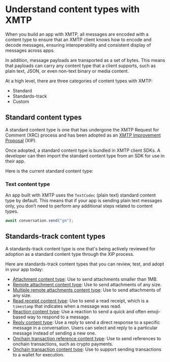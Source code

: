 # Understand content types with XMTP

When you build an app with XMTP, all messages are encoded with a content type to ensure that an XMTP client knows how to encode and decode messages, ensuring interoperability and consistent display of messages across apps.

In addition, message payloads are transported as a set of bytes. This means that payloads can carry any content type that a client supports, such as plain text, JSON, or even non-text binary or media content.

At a high level, there are three categories of content types with XMTP:

- Standard
- Standards-track
- Custom

## Standard content types

A standard content type is one that has undergone the XMTP Request for Comment (XRC) process and has been adopted as an [XMTP Improvement Proposal](https://github.com/xmtp/XIPs#readme) (XIP).

Once adopted, a standard content type is bundled in XMTP client SDKs. A developer can then import the standard content type from an SDK for use in their app.

Here is the current standard content type:

### Text content type

An app built with XMTP uses the `TextCodec` (plain text) standard content type by default. This means that if your app is sending plain text messages only, you don’t need to perform any additional steps related to content types.

```jsx [Node]
await conversation.send("gm");
```

## Standards-track content types

A standards-track content type is one that's being actively reviewed for adoption as a standard content type through the XIP process.

Here are standards-track content types that you can review, test, and adopt in your app today:

- [Attachment content type](/inboxes/content-types/attachments/#support-attachments-smaller-than-1mb): Use to send attachments smaller than 1MB.
- [Remote attachment content type](/inboxes/content-types/attachments): Use to send attachments of any size.
- [Multiple remote attachments content type](/inboxes/content-types/attachments#support-multiple-remote-attachments-of-any-size): Use to send attachments of any size.
- [Read receipt content type](/inboxes/content-types/read-receipts): Use to send a read receipt, which is a `timestamp` that indicates when a message was read. 
- [Reaction content type](/inboxes/content-types/reactions): Use a reaction to send a quick and often emoji-based way to respond to a message. 
- [Reply content type](/inboxes/content-types/replies): Use a reply to send a direct response to a specific message in a conversation. Users can select and reply to a particular message instead of sending a new one.
- [Onchain transaction reference content type](/inboxes/content-types/transaction-refs): Use to send references to onchain transactions, such as crypto payments.
- [Onchain transaction content type](/inboxes/content-types/transactions): Use to support sending transactions to a wallet for execution.
